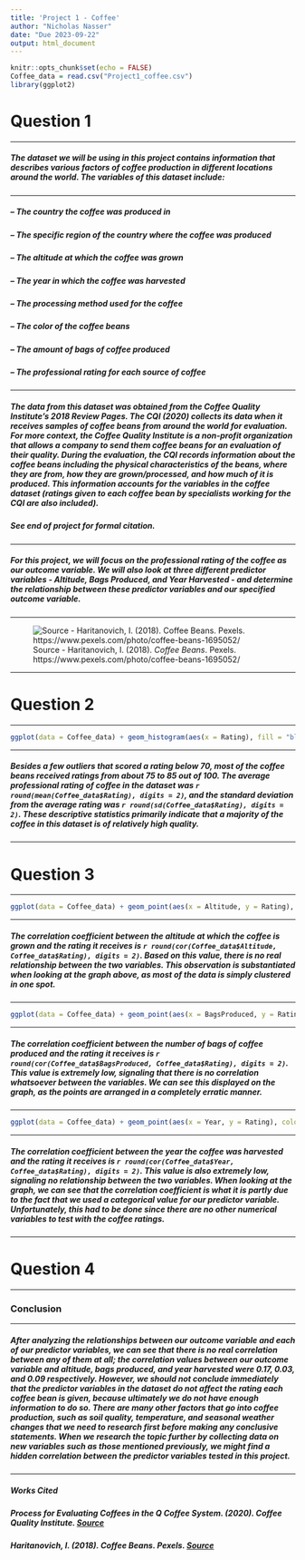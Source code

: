 ```yaml
---
title: 'Project 1 - Coffee'
author: "Nicholas Nasser"
date: "Due 2023-09-22"
output: html_document
---
```


```r
knitr::opts_chunk$set(echo = FALSE)
Coffee_data = read.csv("Project1_coffee.csv")
library(ggplot2)
```

# Question 1

---

##### The dataset we will be using in this project contains information that describes various factors of coffee production in different locations around the world. The variables of this dataset include:

---

##### -- The country the coffee was produced in

##### -- The specific region of the country where the coffee was produced

##### -- The altitude at which the coffee was grown

##### -- The year in which the coffee was harvested

##### -- The processing method used for the coffee

##### -- The color of the coffee beans

##### -- The amount of bags of coffee produced

##### -- The professional rating for each source of coffee

---

##### The data from this dataset was obtained from the Coffee Quality Institute's 2018 Review Pages. The CQI (2020) collects its data when it receives samples of coffee beans from around the world for evaluation. For more context, the Coffee Quality Institute is a non-profit organization that allows a company to send them coffee beans for an evaluation of their quality. During the evaluation, the CQI records information about the coffee beans including the physical characteristics of the beans, where they are from, how they are grown/processed, and how much of it is produced. This information accounts for the variables in the coffee dataset (ratings given to each coffee bean by specialists working for the CQI are also included).          

##### *See end of project for formal citation.*

---

##### For this project, we will focus on the professional rating of the coffee as our outcome variable. We will also look at three different predictor variables - Altitude, Bags Produced, and Year Harvested - and determine the relationship between these predictor variables and our specified outcome variable.

---

![Source - Haritanovich, I. (2018). *Coffee Beans*. Pexels. https://www.pexels.com/photo/coffee-beans-1695052/](coffeephotoproject1.jpeg)

---

# Question 2

---

```r
ggplot(data = Coffee_data) + geom_histogram(aes(x = Rating), fill = "blue", color = "black") + labs(title = "Distribution of Professional Coffee Ratings", x = "Coffee Rating (Scale from 0-100)", y = "Count")
```

---

##### Besides a few outliers that scored a rating below 70, most of the coffee beans received ratings from about 75 to 85 out of 100. The average professional rating of coffee in the dataset was `r round(mean(Coffee_data$Rating), digits = 2)`, and the standard deviation from the average rating was `r round(sd(Coffee_data$Rating), digits = 2)`. These descriptive statistics primarily indicate that a majority of the coffee in this dataset is of relatively high quality.

---

# Question 3

---

```r
ggplot(data = Coffee_data) + geom_point(aes(x = Altitude, y = Rating), color = "red", pch = 20) + labs(title = "Altitude vs. Professional Coffee Rating", x = "Altitude (Meters)", y = "Coffee Rating (Scale from 0-100)")
```

---

##### The correlation coefficient between the altitude at which the coffee is grown and the rating it receives is `r round(cor(Coffee_data$Altitude, Coffee_data$Rating), digits = 2)`. Based on this value, there is no real relationship between the two variables. This observation is substantiated when looking at the graph above, as most of the data is simply clustered in one spot.

---


```r
ggplot(data = Coffee_data) + geom_point(aes(x = BagsProduced, y = Rating), color = "purple", pch = 20) + labs(title = "Bags of Coffee Produced vs. Professional Coffee Rating", x = "Number of Bags Produced", y = "Coffee Rating (Scale from 0-100)")
```

---

##### The correlation coefficient between the number of bags of coffee produced and the rating it receives is `r round(cor(Coffee_data$BagsProduced, Coffee_data$Rating), digits = 2)`. This value is extremely low, signaling that there is no correlation whatsoever between the variables. We can see this displayed on the graph, as the points are arranged in a completely erratic manner.

---

```r
ggplot(data = Coffee_data) + geom_point(aes(x = Year, y = Rating), color = "green", pch = 20) + labs(title = "Year Harvested vs. Professional Coffee Rating", x = "Year Harvested", y = "Coffee Rating (Scale from 0-100)")
```

---

##### The correlation coefficient between the year the coffee was harvested and the rating it receives is `r round(cor(Coffee_data$Year, Coffee_data$Rating), digits = 2)`. This value is also extremely low, signaling no relationship between the two variables. When looking at the graph, we can see that the correlation coefficient is what it is partly due to the fact that we used a categorical value for our predictor variable. Unfortunately, this had to be done since there are no other numerical variables to test with the coffee ratings.

---

# Question 4

---

### Conclusion

---

##### After analyzing the relationships between our outcome variable and each of our predictor variables, we can see that there is no real correlation between any of them at all; the correlation values between our outcome variable and altitude, bags produced, and year harvested were 0.17, 0.03, and 0.09 respectively. However, we should not conclude immediately that the predictor variables in the dataset do not affect the rating each coffee bean is given, because ultimately we do not have enough information to do so. There are many other factors that go into coffee production, such as soil quality, temperature, and seasonal weather changes that we need to research first before making any conclusive statements. When we research the topic further by collecting data on new variables such as those mentioned previously, we might find a hidden correlation between the predictor variables tested in this project.

---

##### *Works Cited*

##### *Process for Evaluating Coffees in the Q Coffee System*. (2020). Coffee Quality Institute. [Source](https://database.coffeeinstitute.org/api/s3proxy/get/coffee/files/knwttnz1y1/Process%20for%20Evaluating%20Coffees%20in%20the%20Q%20Coffee%20System%20June%202020.pdf)

##### Haritanovich, I. (2018). *Coffee Beans*. Pexels. [Source](https://www.pexels.com/photo/coffee-beans-1695052/) 

<br>
<br>
<br>